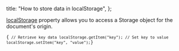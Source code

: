 
  title: "How to store data in localStorage",
};


[localStorage](https://developer.mozilla.org/en-US/docs/Web/API/Window/localStorage) property allows you to access a Storage object for the document's origin.

<Code>{`
// Retrieve key data
localStorage.getItem("key");
// Set key to value
localStorage.setItem("key", "value");`}</Code>
